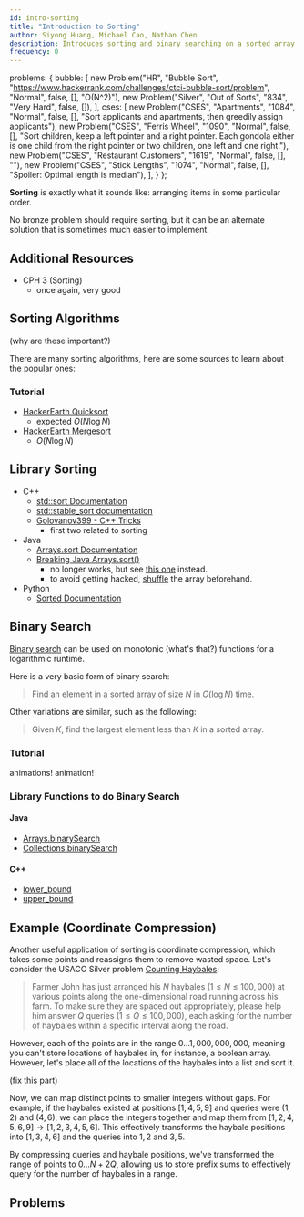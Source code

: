 ```yaml
---
id: intro-sorting
title: "Introduction to Sorting"
author: Siyong Huang, Michael Cao, Nathan Chen
description: Introduces sorting and binary searching on a sorted array.
frequency: 0
---
```



  problems: {
    bubble: [
      new Problem("HR", "Bubble Sort", "https://www.hackerrank.com/challenges/ctci-bubble-sort/problem", "Normal", false, [], "O(N^2)"),
      new Problem("Silver", "Out of Sorts", "834", "Very Hard", false, []),
    ],
    cses: [
      new Problem("CSES", "Apartments", "1084", "Normal", false, [], "Sort applicants and apartments, then greedily assign applicants"),
      new Problem("CSES", "Ferris Wheel", "1090", "Normal", false, [], "Sort children, keep a left pointer and a right pointer. Each gondola either is one child from the right pointer or two children, one left and one right."),
      new Problem("CSES", "Restaurant Customers", "1619", "Normal", false, [], ""),
      new Problem("CSES", "Stick Lengths", "1074", "Normal", false, [], "Spoiler: Optimal length is median"),
    ],
  }
};

**Sorting** is exactly what it sounds like: arranging items in some particular order. 

<info-block title="Pro Tip">
No bronze problem should require sorting, but it can be an alternate solution that is sometimes much easier to implement.
</info-block>

## Additional Resources

 - CPH 3 (Sorting)
   - once again, very good

## Sorting Algorithms

(why are these important?)

There are many sorting algorithms, here are some sources to learn about the popular ones:

### Tutorial

<problems-list problems={metadata.problems.bubble} />

  - [HackerEarth Quicksort](https://www.hackerearth.com/practice/algorithms/sorting/quick-sort/tutorial/)
    - expected $O(N\log N)$
  - [HackerEarth Mergesort](https://www.hackerearth.com/practice/algorithms/sorting/merge-sort/tutorial/)
    - $O(N\log N)$

## Library Sorting

 - C++
    - [std::sort Documentation](https://en.cppreference.com/w/cpp/algorithm/sort)
    - [std::stable\_sort documentation](http://www.cplusplus.com/reference/algorithm/stable_sort/)
    - [Golovanov399 - C++ Tricks](https://codeforces.com/blog/entry/74684)
      - first two related to sorting
 - Java
    - [Arrays.sort Documentation](https://docs.oracle.com/javase/7/docs/api/java/util/Arrays.html#sort(java.lang.Object[]))
    - [Breaking Java Arrays.sort()](https://codeforces.com/blog/entry/4827)
      - no longer works, but see [this one](https://codeforces.com/contest/1324/hacks/625031/test) instead.
      - to avoid getting hacked, [shuffle](https://pastebin.com/k6gCRJDv) the array beforehand.
 - Python
    - [Sorted Documentation](https://docs.python.org/3/howto/sorting.html)

## Binary Search

[Binary search](https://en.wikipedia.org/wiki/Binary_search_algorithm) can be used on monotonic (what's that?) functions for a logarithmic runtime.

Here is a very basic form of binary search:

> Find an element in a sorted array of size $N$ in $O(\log N)$ time.

Other variations are similar, such as the following:

> Given $K$, find the largest element less than $K$ in a sorted array.

### Tutorial

<resources>
  <resource source="KA" title="Binary Search" url="https://www.khanacademy.org/computing/computer-science/algorithms/binary-search/a/binary-search" starred>animations!</resource>
  <resource source="CSA" title="Binary Search" url="binary_search" starred>animation!</resource>
  <resource source="CPH" title="3.3 - Binary Search" starred></resource>
  <resource source="TC" title="Binary Search" url="binary-search"></resource>
  <resource source="GFG" title="Binary Search" url="binary-search"></resource>
</resources>

### Library Functions to do Binary Search

#### Java

 - [Arrays.binarySearch](https://docs.oracle.com/javase/7/docs/api/java/util/Arrays.html)
 - [Collections.binarySearch](https://docs.oracle.com/javase/7/docs/api/java/util/Collections.html)

#### C++

 - [lower_bound](http://www.cplusplus.com/reference/algorithm/lower_bound/)
 - [upper_bound](http://www.cplusplus.com/reference/algorithm/upper_bound/)

## Example (Coordinate Compression)

Another useful application of sorting is coordinate compression, which takes some points and reassigns them to remove wasted space. Let's consider the USACO Silver problem [Counting Haybales](http://www.usaco.org/index.php?page=viewproblem2&cpid=666):

> Farmer John has just arranged his $N$ haybales $(1\le N \le 100,000)$ at various points along the one-dimensional road running across his farm. To make sure they are spaced out appropriately, please help him answer $Q$ queries ($1 \le Q \le 100,000$), each asking for the number of haybales within a specific interval along the road.

However, each of the points are in the range $0 \ldots 1,000,000,000$, meaning you can't store locations of haybales in, for instance, a boolean array. However, let's place all of the locations of the haybales into a list and sort it.

(fix this part)

Now, we can map distinct points to smaller integers without gaps. For example, if the haybales existed at positions $[1, 4, 5, 9]$ and queries were $(1, 2)$ and $(4, 6)$, we can place the integers together and map them from $[1, 2, 4, 5, 6, 9] \rightarrow [1, 2, 3, 4, 5, 6]$. This effectively transforms the haybale positions into $[1, 3, 4, 6]$ and the queries into $1, 2$ and $3, 5$.

By compressing queries and haybale positions, we've transformed the range of points to $0 \ldots N + 2Q$, allowing us to store prefix sums to effectively query for the number of haybales in a range.

## Problems

<problems-list problems={metadata.problems.cses} />
